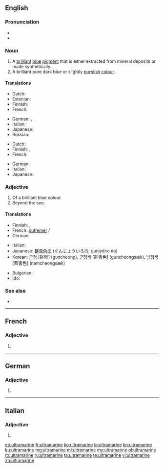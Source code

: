 ==English==
{{wikipedia}}

===Pronunciation===
* {{IPA|/ˌʌl.trə.məˈriːn/|lang=en}}
* {{rhymes|iːn|lang=en}}

===Noun===
{{en-noun}}

# A [[brilliant]] [[blue]] [[pigment]] that is either extracted from mineral deposits or made synthetically.
# A brilliant pure dark blue or slightly [[purple|purplish]] [[color|colour]].
#: {{color panel|120a8f}}

====Translations====
{{trans-top|pigment}}
* Dutch: {{t+|nl|ultramarijn|n}}
* Estonian: {{t|et|ultramariinsinine}}
* Finnish: {{t|fi|ultramariini}}
* French: {{t+|fr|outremer|m}}
{{trans-mid}}
* German: {{t|de|Ultramarinblau|n}}, {{t+|de|Königsblau|n}}
* Italian: {{t|it|ultramarino|m}}
* Japanese: {{t|ja|ウルトラマリン|tr=urutoramarin}}
* Russian: {{t+|ru|ультрамарин|sc=Cyrl}}
{{trans-bottom}}

{{trans-top|colour}}
* Dutch: {{t+|nl|ultramarijn|n}}
* Finnish: {{t|fi|ultramariini}}, {{t|fi|merensininen}}
* French: {{t+|fr|outremer|m}}
{{trans-mid}}
* German: {{t|de|Ultramarinblau|n}}
* Italian: {{t+|it|blu oltremare|m}}
* Japanese: {{t|ja|群青色|tr=ぐんじょういろ, gunjyōiro}}
{{trans-bottom}}

===Adjective===
{{en-adj}}

# Of a brilliant blue colour.
# Beyond the sea.
#: {{rfquotek|Burke}}

====Translations====
{{trans-top|colour}}
* Finnish: {{t|fi|ultramariini}}, {{t|fi|merensininen}}
* French: [[outremer]] {{g|m}}/{{g|f}}
* German: {{t|de|ultramarinblau}}
{{trans-mid}}
* Italian: {{t|it|ultramarino}}
* Japanese: [[群青色]]の (ぐんじょういろの, gunjyōiro no)
* Korean: [[군청]] [群靑] (guncheong), [[군청색]] [群靑色] (guncheongsæk), [[남청색]] [藍靑色] (namcheongsæk)
{{trans-bottom}}

{{checktrans-top}}
<!--Remove this section once all of the translations below have been moved into the tables above.-->
* Bulgarian: {{t-check|bg|ясносин}}
* Ido: {{t-check|io|ultramaro}}
{{trans-bottom}}

===See also===
* {{list:blues/en}}

----

==French==

===Adjective===
{{fr-adj-form}} {{g|f}}

# {{feminine of|ultramarin|lang=fr}}

----

==German==

===Adjective===
{{head|de|adjective form}}

# {{inflected form of|ultramarin|lang=de}}

----

==Italian==

===Adjective===
{{head|it|adjective form}}

# {{feminine plural of|ultramarino|lang=it}}

[[eo:ultramarine]]
[[fr:ultramarine]]
[[ko:ultramarine]]
[[io:ultramarine]]
[[kn:ultramarine]]
[[ku:ultramarine]]
[[mg:ultramarine]]
[[ml:ultramarine]]
[[my:ultramarine]]
[[pl:ultramarine]]
[[ro:ultramarine]]
[[ru:ultramarine]]
[[ta:ultramarine]]
[[te:ultramarine]]
[[vi:ultramarine]]
[[zh:ultramarine]]